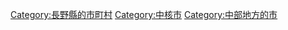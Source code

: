 {{DEFAULTSORT:Matsumoto-shi}}
[[Category:長野縣的市町村|Category:長野縣的市町村]]
[[Category:中核市|Category:中核市]]
[[Category:中部地方的市|Category:中部地方的市]]